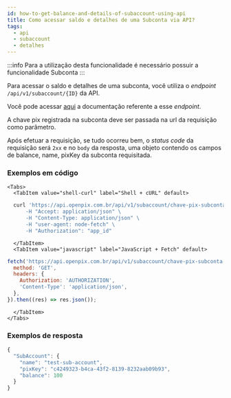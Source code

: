 ```yaml
---
id: how-to-get-balance-and-details-of-subaccount-using-api
title: Como acessar saldo e detalhes de uma Subconta via API?
tags:
  - api
  - subaccount
  - detalhes
---
```



:::info
Para a utilização desta funcionalidade é necessário possuir a funcionalidade Subconta
:::

Para acessar o saldo e detalhes de uma subconta, você utiliza o _endpoint_ `/api/v1/subaccount/{ID}` da API.

Você pode acessar [aqui](<https://developers.openpix.com.br/api#tag/sub-account-(request-access)/paths/~1api~1v1~1subaccount~1%7Bid%7D/get>)
a documentação referente a esse _endpoint_.

A chave pix registrada na subconta deve ser passada na url da requisição como parâmetro.

Após efetuar a requisição, se tudo ocorreu bem, o _status code_ da requisição será `2xx` e no `body` da resposta, uma objeto contendo os campos de balance, name, pixKey da subconta requisitada.

### Exemplos em código

```mdx-code-block
<Tabs>
  <TabItem value="shell-curl" label="Shell + cURL" default>
```

```sh
  curl 'https://api.openpix.com.br/api/v1/subaccount/chave-pix-subconta -X GET \
      -H "Accept: application/json" \
      -H "Content-Type: application/json" \
      -H "user-agent: node-fetch" \
      -H "Authorization": "app_id"
```

```mdx-code-block
  </TabItem>
  <TabItem value="javascript" label="JavaScript + Fetch" default>
```

```js
fetch('https://api.openpix.com.br/api/v1/subaccount/chave-pix-subconta', {
  method: 'GET',
  headers: {
    Authorization: 'AUTHORIZATION',
    'Content-Type': 'application/json',
  },
}).then((res) => res.json());
```

```mdx-code-block
  </TabItem>
</Tabs>
```

### Exemplos de resposta

```jsx
{
  "SubAccount": {
    "name": "test-sub-account",
    "pixKey": "c4249323-b4ca-43f2-8139-8232aab09b93",
    "balance": 100
  }
}
```
